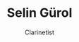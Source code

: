 ---
title: Selin Gürol
subtitle: Clarinetist
slug: /lb-artists/selin-gurol/
class: instrumentalists
area: Clarinet
relDirectory: artists/selin-gurol
hero: ./images/hero.jpg
meta: Clarinetist Selin Gürol
description: LocksBridge represents LB Artist Pianist Selin Gürol for worldwide general management.
representation: LocksBridge represents Pianist Selin Gürol for worldwide general management.
artistvideoUrl: https://www.youtube.com/watch?v=FiBOT76DTmQ
artistVideoStartTime: 375
artistVideoEndTime: 400
managerName: Duygu Esenkar
managerTitle: Artist Manager
managerMail: duygu@locksbridge.net
managerMailTo: mailto:duygu@locksbridge.net
managerSRC: duygu-esenkar
assistantName: Yahya Demirbaş
assistantTitle: Assistant Artist Manager
assistantMail: yahya@locksbridge.net
assistantMailTo: mailto:yahya@locksbridge.net
assistantSRC: yahya-demirbas
reviews:
  - description: Taciti lorem tempor quam vestibulum dis habitasse
    title: Taciti lorem
  - description: Taciti lorem tempor quam vestibulum dis habitasse
    title: Taciti lorem
  - description: Taciti lorem tempor quam vestibulum dis habitasse
    title: Taciti lorem
  - description: Taciti lorem tempor quam vestibulum dis habitasse
    title: Taciti lorem
news:
  - imageUrl: ./images/hero.jpg
    title: Taciti lorem
    link: https://locksbridge.net/
  - imageUrl: ./images/hero.jpg
    title: Taciti lorem
    link: https://locksbridge.net/
videos:
  - videoUrl: https://www.youtube.com/watch?v=TACduYWI_tY
  - videoUrl: https://www.youtube.com/watch?v=1gjSqZK1wEk
albums:
  - imageUrl: ./images/hero.jpg
    title: Taciti lorem
    releaseDate: 11.11.11
    link: https://locksbridge.net/
    index: 1
---